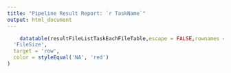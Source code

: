 --- 
title: "Pipeline Result Report: `r TaskName`"
output: html_document
---


```{r,echo=FALSE}
  	datatable(resultFileListTaskEachFileTable,escape = FALSE,rownames = FALSE,options=list(pageLength=100)) %>% formatStyle(
  'FileSize',
  target = 'row',
  color = styleEqual('NA', 'red')
)
```

